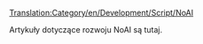 [[Translation:Category/en/Development/Script/NoAI]]
 
Artykuły dotyczące rozwoju NoAI są tutaj.

<!--[[Category:Development]]-->